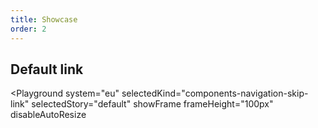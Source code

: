 ```yaml
---
title: Showcase
order: 2
---
```




## Default link

<Playground
  system="eu"
  selectedKind="components-navigation-skip-link"
  selectedStory="default"
  showFrame
  frameHeight="100px"
  disableAutoResize
>
  <SkipLink href={demoContent.href} label={demoContent.label} />
</Playground>
